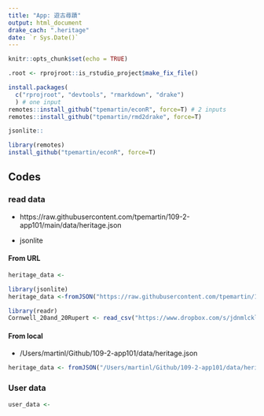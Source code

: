 ```yaml
---
title: "App: 遊古尋蹟"
output: html_document
drake_cach: ".heritage"
date: `r Sys.Date()`
---
```


```r
knitr::opts_chunk$set(echo = TRUE)
```

```r
.root <- rprojroot::is_rstudio_project$make_fix_file()
```

```r
install.packages(
  c("rprojroot", "devtools", "rmarkdown", "drake")
  ) # one input
remotes::install_github("tpemartin/econR", force=T) # 2 inputs
remotes::install_github("tpemartin/rmd2drake", force=T)
```

```r
jsonlite::
```


```r
library(remotes)
install_github("tpemartin/econR", force=T)
```

## Codes

### read data

  * https://raw.githubusercontent.com/tpemartin/109-2-app101/main/data/heritage.json
  
  * jsonlite

#### From URL

```r
heritage_data <- 
```

```r
library(jsonlite)
heritage_data <-fromJSON("https://raw.githubusercontent.com/tpemartin/109-2-app101/main/data/heritage.json")
```


```r
library(readr)
Cornwell_20and_20Rupert <- read_csv("https://www.dropbox.com/s/jdnmlckl18n8ayc/Cornwell%20and%20Rupert.csv?dl=1")

```

#### From local

 * /Users/martinl/Github/109-2-app101/data/heritage.json
 
```r
heritage_data <- fromJSON("/Users/martinl/Github/109-2-app101/data/heritage.json")
```

### User data

```r
user_data <- 
```

